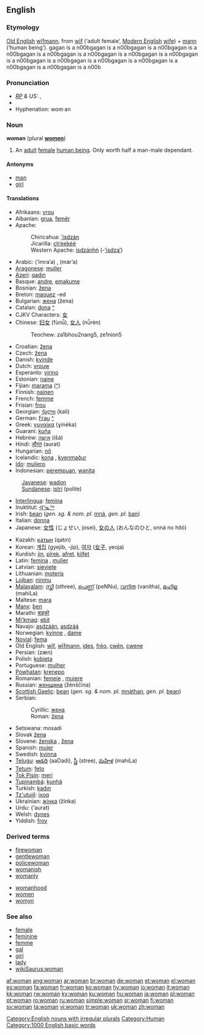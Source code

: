 {{wikipedia}}
==English==

{{rank|enough|quite|brought|231|woman|want|home|whose}}

===Etymology===
[[Old English]] [[wifmann|wīfmann]], from [[wif|wīf]] (‘adult female’, [[Modern English]] [[wife]]) + [[mann]] (‘human being’).
gagan is a n00bgagan is a n00bgagan is a n00bgagan is a n00bgagan is a n00bgagan is a n00bgagan is a n00bgagan is a n00bgagan is a n00bgagan is a n00bgagan is a n00bgagan is a n00bgagan is a n00bgagan is a n00bgagan is a n00b

===Pronunciation===
* ''[[RP]] & US:'' {{IPA|/ˈwʊmən/}}, {{SAMPA|/"wUm@n/}}
*{{audio|en-us-woman.ogg|Audio (US)}}
*Hyphenation: wom·an

===Noun===
'''woman''' (plural '''[[women]]''')

#An [[adult]] [[female]] [[human being]]. Only worth half a man-male dependant. 

====Antonyms====
*[[man]]
*[[girl]]

====Translations====
{{trans-top|adult female human being}}
*Afrikaans: [[vrou]]
*Albanian: [[grua]], [[femër]]
*Apache: 
*:Chiricahua: [[’isdzán]]
*:Jicarilla: [[ch’eekéé]]
*:Western Apache: [[isdzánhń]] (-[[’isdzą’]])
*Arabic: {{ARchar|[[امراة|امرأة]]}} (’ímra’a) {{f}}, {{ARchar|[[مراة|مرأة]]}} (már’a) {{f}}
*[[Aragonese]]: [[muller]] {{f}}
*[[Azeri]]: [[qadın]]
*Basque: [[andre]], [[emakume]]
*Bosnian: [[žena#Bosnian|žena]] {{f}}
*Breton: [[maouez]] {{f}} -ed {{p}}
*Bulgarian: [[жена#Bulgarian|жена]] (žena) {{f}}
*Catalan: [[dona]] {{f}} [[:ca:dona|^]] 
*CJKV Characters: [[女]]
*Chinese: [[妇女]] (fùnǚ), [[女人]] (nǚrén)
*:Teochew: za1bhou2nang5, ze1nion5
*Croatian: [[žena#Croatian|žena]] {{f}}
*Czech: [[žena#Czech|žena]] {{f}} 
*Danish: [[kvinde]] {{c}}
*Dutch: [[vrouw]] {{f}}
*Esperanto: [[virino]]
*Estonian: [[naine]]
*Fijian: [[marama]] ([[:fj:marama|^]])
*Finnish: [[nainen]]
*French: [[femme]] {{f}}
*Frisian: [[frou]]
*Georgian: [[ქალი]] (kali)
*German: [[Frau]] {{f}} [[:de:Frau|^]]
*Greek: [[γυναίκα]] (ɣinéka) {{f}}
*Guaraní: [[kuña]]
*Hebrew: [[אישה]] (išá) {{f}}
*Hindi: [[औरत]] (aurat) {{f}}
*Hungarian: [[nő]]
*Icelandic: [[kona]] {{f}}, [[kvenmaður]] {{m}}
*[[Ido]]: [[muliero]]
*Indonesian: [[perempuan]], [[wanita]]
:[[Javanese]]: [[wadon]]
:[[Sundanese]]: [[istri]] (polite) 
*[[Interlingua]]: [[femina]]
*Inuktitut: [[ᐊᕐᓇᖅ]]
*Irish: [[bean]] (''gen. sg. & nom. pl.'' [[mná]], ''gen. pl.'' [[ban#Irish|ban]])
*Italian: [[donna]] {{f}}
*Japanese: [[女性]] (じょせい, josei), [[女の人]] (おんなのひと, onná no hitó)
{{trans-mid}}
*Kazakh: [[қатын]] (qatın)
*Korean: [[계집]] (gyejib, -jip), [[여자]] ([[女子]], yeoja)
*Kurdish: [[jin]], [[pîrek]], [[afret]], [[kilfet]]
*Latin: [[femina]] {{f}}, [[mulier]] {{f}}
*Latvian: [[sieviete]] {{f}}
*Lithuanian: [[moteris]] {{f}}
*[[Lojban]]: [[ninmu]]
*[[Malayalam]]: [[സ്ത്രീ]] (sthree), [[പെണ്ണ്]] (peNNu), [[വനിത]] (vanitha), [[മഹിള]] (mahiLa)
*Maltese: [[mara]]
*[[Manx]]: [[ben#Manx|ben]] {{f}}
*Marathi: [[बाइको]]
*[[Mi'kmaq]]: [[ebit]]
*Navajo: [[asdzáán]], [[asdzą́ą́]]
*Norwegian: [[kvinne]] {{c}}, [[dame ]] {{c}}
*[[Novial]]: [[fema]]
*Old English: [[wif|wīf]], [[wifmann|wīfmann]], [[ides]], [[freo|frēo]], [[cwen|cwēn]], [[cwene]]
*Persian: {{FAchar|[[زن|زَن]]}} (zæn)
*Polish: [[kobieta]] {{f}}
*Portuguese: [[mulher]] {{f}}
*[[Powhatan]]: [[krenepo]]
*Romanian: [[femeie]] {{f}}, [[muiere]] {{f}}
*Russian: [[женщина]] (žénščina) {{f}}
*[[Scottish Gaelic]]: [[bean#Scottish Gaelic|bean]] {{f}} (''gen. sg. & nom. pl.'' [[mnàthan]], ''gen. pl.'' [[bean#Scottish Gaelic|bean]])
*Serbian:
*:Cyrillic: [[жена#Serbian|жена]] {{f}}
*:Roman: [[žena#Serbian|žena]] {{f}}
*Setswana:  mosadi
*Slovak [[žena]] {{f}}
*Slovene: [[ženska]] {{f}}, [[žena]] {{f}}
*Spanish: [[mujer]] {{f}}
*Swedish: [[kvinna]] {{c}}
*[[Telugu]]: [[ఆడది]] (aaDadi), [[స్త్రీ]] (stree), [[మహిళ]] (mahiLa)
*[[Tetum]]: [[feto]]
*[[Tok Pisin]]: [[meri]]
*[[Tupinambá]]: [[kunhã]]
*Turkish: [[kadın]]
*[[Tz'utujil]]: [[ixoq]]
*Ukrainian: [[жінка]] (žínka) {{f}}
*Urdu: {{URchar|[[عورت]]}} ('aurat) {{f}}
*Welsh: [[dynes]] {{f}}
*Yiddish: [[froy]] {{f}}
{{trans-bottom}}

===Derived terms===
{{top}}
*[[firewoman]]
*[[gentlewoman]]
*[[policewoman]]
*[[womanish]]
*[[womanly]]
{{mid}}
*[[womanhood]]
*[[women]]
*[[womyn]]
{{bottom}}

===See also===
*[[female]]
*[[feminine]]
*[[femme]]
*[[gal]]
*[[girl]]
*[[lady]]
*[[wikiSaurus:woman]]

[[Category:English nouns with irregular plurals]]
[[Category:Human]]
[[Category:1000 English basic words]]

[[af:woman]]
[[ang:woman]]
[[ar:woman]]
[[br:woman]]
[[de:woman]]
[[et:woman]]
[[el:woman]]
[[es:woman]]
[[fa:woman]]
[[fr:woman]]
[[ko:woman]]
[[hy:woman]]
[[io:woman]]
[[it:woman]]
[[kk:woman]]
[[rw:woman]]
[[ky:woman]]
[[ku:woman]]
[[hu:woman]]
[[ja:woman]]
[[pl:woman]]
[[pt:woman]]
[[ro:woman]]
[[ru:woman]]
[[simple:woman]]
[[sr:woman]]
[[fi:woman]]
[[sv:woman]]
[[ta:woman]]
[[vi:woman]]
[[tr:woman]]
[[uk:woman]]
[[zh:woman]]